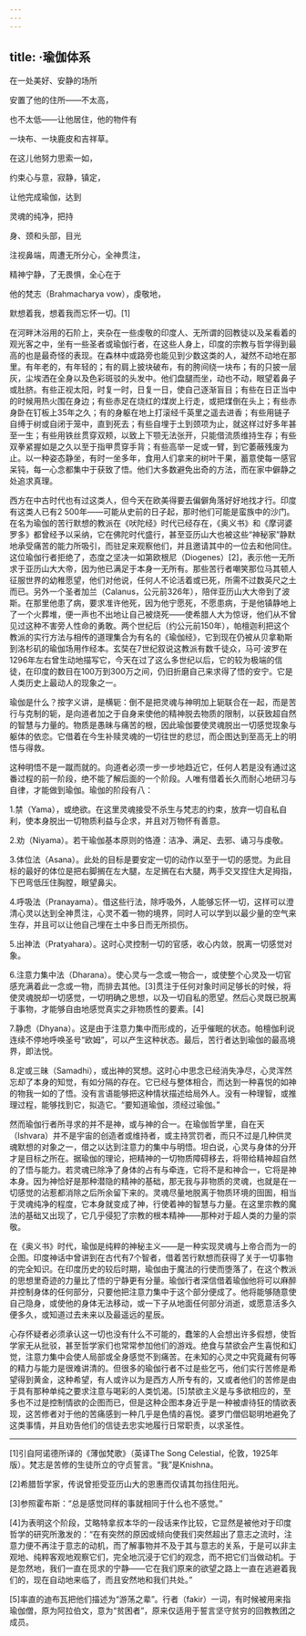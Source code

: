 ```yaml
---
---
---
```

title: ·瑜伽体系
---




在一处美好、安静的场所

安置了他的住所——不太高，

也不太低——让他居住，他的物件有

一块布、一块鹿皮和吉祥草。

在这儿他努力思索一如，

约束心与意，寂静，镇定，

让他完成瑜伽，达到

灵魂的纯净，把持

身、颈和头部，目光

注视鼻端，周遭无所分心，全神贯注，

精神宁静，了无畏惧，全心在于

他的梵志（Brahmacharya vow），虔敬地，

默想着我，想着我而忘怀一切。[1]



在河畔沐浴用的石阶上，夹杂在一些虔敬的印度人、无所谓的回教徒以及呆看着的观光客之中，坐有一些圣者或瑜伽行者，在这些人身上，印度的宗教与哲学得到最高的也是最奇怪的表现。在森林中或路旁也能见到少数这类的人，凝然不动地在那里。有年老的，有年轻的；有的肩上披块破布，有的胯间绕一块布；有的只披一层灰，尘埃洒在全身以及色彩斑驳的头发中。他们盘腿而坐，动也不动，眼望着鼻子或肚脐。有些正视太阳，时复一时，日复一日，使自己逐渐盲目；有些在日正当中的时候用热火围在身边；有些赤足在烧红的煤炭上行走，或把煤倒在头上；有些赤身卧在钉板上35年之久；有的身躯在地上打滚经千英里之遥去进香；有些用链子自缚于树或自闭于笼中，直到死去；有些自埋于土到颈项为止，就这样过好多年甚至一生；有些用铁丝贯穿双颊，以致上下颚无法张开，只能借流质维持生存；有些双拳紧握如是之久以至于指甲贯穿手背；有些高举一足或一臂，到它萎蔽残废为止。以一种姿态静坐，有时一坐多年，食用人们拿来的树叶干果，蓄意使每一感官呆钝，每一心念都集中于获致了悟。他们大多数避免出奇的方法，而在家中僻静之处追求真理。

西方在中古时代也有过这类人，但今天在欧美得要去偏僻角落好好地找才行。印度有这类人已有2 500年——可能从史前的日子起，那时他们可能是蛮族中的沙门。在名为瑜伽的苦行默想的教派在《吠陀经》时代已经存在，《奥义书》和《摩诃婆罗多》都曾经予以采纳，它在佛陀时代盛行，甚至亚历山大也被这些“神秘家”静默地承受痛苦的能力所吸引，而驻足来观察他们，并且邀请其中的一位去和他同住。这位瑜伽行者拒绝了，态度之坚决一如第欧根尼（Diogenes）[2]，表示他一无所求于亚历山大大帝，因为他已满足于本身一无所有。那些苦行者嘲笑那位马其顿人征服世界的幼稚愿望，他们对他说，任何人不论活着或已死，所需不过数英尺之土而已。另外一个圣者加兰（Calanus，公元前326年），陪伴亚历山大大帝到了波斯。在那里他患了病，要求准许他死，因为他宁愿死，不愿患病，于是他镇静地上了一个火葬堆，便一声也不出地让自己被烧死——使希腊人大为惊讶，他们从不曾见过这种不害旁人性命的勇敢。两个世纪后（约公元前150年），帕檀迦利把这个教派的实行方法与相传的道理集合为有名的《瑜伽经》，它到现在仍被从贝拿勒斯到洛杉矶的瑜伽场用作经本。玄奘在7世纪叙说这教派有数千徒众，马可·波罗在1296年左右曾生动地描写它，今天在过了这么多世纪以后，它的较为极端的信徒，在印度的数目在100万到300万之间，仍旧折磨自己来求得了悟的安宁。它是人类历史上最动人的现象之一。

瑜伽是什么？按字义讲，是横轭：倒不是把灵魂与神明加上轭联合在一起，而是苦行与克制的轭，是向道者加之于自身来使他的精神脱去物质的限制，以获致超自然的智慧与力量的。物质是愚昧与痛苦的根，因此瑜伽要使灵魂脱出一切感觉现象与躯体的依恋。它借着在今生补赎灵魂的一切往世的悲愆，而企图达到至高无上的明悟与得救。

这种明悟不是一蹴而就的。向道者必须一步一步地趋近它，任何人若是没有通过这番过程的前一阶段，绝不能了解后面的一个阶段。人唯有借着长久而耐心地研习与自律，才能做到瑜伽。瑜伽的阶段有八：

1.禁（Yama），或绝欲。在这里灵魂接受不杀生与梵志的约束，放弃一切自私自利，使本身脱出一切物质利益与企求，并且对万物怀有善意。

2.劝（Niyama）。若干瑜伽基本原则的恪遵：洁净、满足、去邪、诵习与虔敬。

3.体位法（Asana）。此处的目标是要安定一切的动作以至于一切的感觉。为此目标的最好的体位是把右脚搁在左大腿，左足搁在右大腿，两手交叉捏住大足拇指，下巴弯低压住胸膛，眼望鼻尖。

4.呼吸法（Pranayama）。借这些行法，除呼吸外，人能够忘怀一切，这样可以澄清心灵以达到全神贯注，心灵不着一物的境界，同时人可以学到以最少量的空气来生存，并且可以让他自己埋在土中多日而无所损伤。

5.出神法（Pratyahara）。这时心灵控制一切的官感，收心内敛，脱离一切感觉对象。

6.注意力集中法（Dharana）。使心灵与一念或一物合一，或使整个心灵及一切官感充满着此一念或一物，而排去其他。[3]贯注于任何对象时间足够长的时候，将使灵魂脱却一切感觉，一切明确之思想，以及一切自私的愿望。然后心灵既已脱离于事物，才能够自由地感觉真实之非物质性的要素。[4]

7.静虑（Dhyana）。这是由于注意力集中而形成的，近乎催眠的状态。帕檀伽利说连续不停地呼唤圣号“欧姆”，可以产生这种状态。最后，苦行者达到瑜伽的最高境界，即法悦。

8.定或三昧（Samadhi），或出神的冥想。这时心中思念已经消失净尽，心灵浑然忘却了本身的知觉，有如分隔的存在。它已经与整体相合，而达到一种喜悦的如神的物我一如的了悟。没有言语能够把这种情状描述给局外人。没有一种理智，或推理过程，能够找到它，拟造它。“要知道瑜伽，须经过瑜伽。”



然而瑜伽行者所寻求的并不是神，或与神的合一。在瑜伽哲学里，自在天（Ishvara）并不是宇宙的创造者或维持者，或主持赏罚者，而只不过是几种供灵魂默想的对象之一，借之以达到注意力的集中与明悟。坦白说，心灵与身体的分开才是目标之所在。据瑜伽的理论，把精神的一切物质障碍移去，将带给精神超自然的了悟与能力。若灵魂已除净了身体的占有与牵连，它将不是和神合一，它将是神本身。因为神恰好是那种潜隐的精神的基础，那无我与非物质的灵魂，也就是在一切感觉的沾惹都消除之后所余留下来的。灵魂尽量地脱离于物质环境的囹圄，相当于灵魂纯净的程度，它本身就变成了神，行使着神的智慧与力量。在这里宗教的魔法的基础又出现了，它几乎侵犯了宗教的根本精神——那种对于超人类的力量的崇敬。

在《奥义书》时代，瑜伽是纯粹的神秘主义——是一种实现灵魂与上帝合而为一的企图。印度神话中曾讲到在古代有7个智者，借着苦行默想而获得了关于一切事物的完全知识。在印度历史的较后时期，瑜伽由于魔法的行使而堕落了，在这个教派的思想里奇迹的力量比了悟的宁静更有分量。瑜伽行者深信借着瑜伽他将可以麻醉并控制身体的任何部分，只要他把注意力集中于这个部分便成了。他将能够随意使自己隐身，或使他的身体无法移动，或一下子从地面任何部分消逝，或愿意活多久便多久，或知道过去未来以及最遥远的星辰。

心存怀疑者必须承认这一切也没有什么不可能的，蠢笨的人会想出许多假想，使哲学家无从批驳，甚至哲学家们也常常参加他们的游戏。绝食与禁欲会产生喜悦和幻觉，注意力集中会使人局部或全身感觉不到痛苦。在未知的心灵之中究竟藏有何等的精力与能力是很难讲清的。但很多的瑜伽行者不过是些乞丐，他们实行苦修是希望得到黄金，这种希望，有人或许以为是西方人所专有的，又或者他们的苦修是由于具有那种单纯之要求注意与喝彩的人类饥渴。[5]禁欲主义是与多欲相应的，至多也不过是控制情欲的企图而已，但是这种企图本身近乎是一种被虐待狂的情欲表现，这苦修者对于他的苦痛感到一种几乎是色情的喜悦。婆罗门僧侣聪明地避免了这类事情，并且劝告他们的信徒去忠实地履行日常职责，以求圣性。



* * *



[1]引自阿诺德所译的《薄伽梵歌》（英译The Song Celestial，伦敦，1925年版）。梵志是苦修的生徒所立的守贞誓言。“我”是Knishna。

[2]希腊哲学家，传说曾拒受亚历山大的恩惠而仅请其勿挡住阳光。

[3]参照霍布斯：“总是感觉同样的事就相同于什么也不感觉。”

[4]为表明这个阶段，艾略特拿叔本华的一段话来作比较，它显然是被他对于印度哲学的研究所激发的：“在有突然的原因或倾向使我们突然超出了意志之流时，注意力便不再注于意志的动机，而了解事物并不及于其与意志的关系，于是可以非主观地、纯粹客观地观察它们，完全地沉浸于它们的观念，而不把它们当做动机。于是忽然地，我们一直在觅求的宁静——它在我们原来的欲望之路上一直在逃避着我们的，现在自动地来临了，而且安然地和我们共处。”

[5]率直的迪布瓦把他们描述为“游荡之辈”。行者（fakir）一词，有时候被用来指瑜伽僧，原为阿拉伯文，意为“贫困者”，原来仅适用于誓言坚守贫穷的回教教团之成员。